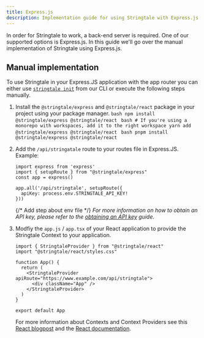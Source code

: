 ```yaml
---
title: Express.js
description: Implementation guide for using Stringtale with Express.js
---
```



In order for Stringtale to work, a back-end server is required. One of our supported options is Express.js. In this guide we'll go over
the manual implementation of Stringtale using Express.js.

## Manual implementation

To use Stringtale in your Express.JS application with the app router you can either use [`stringtale init`](/reference/cli#init) from our CLI or
execute the following steps manually.

1. Install the `@stringtale/express` and `@stringtale/react` package in your project using your package manager.
   <Tabs>
     <TabItem label="npm">
       ```bash
         npm install @stringtale/express @stringtale/react
       ```
     </TabItem>
     <TabItem label="Yarn">
       ```bash
         # If you're using a monorepo with workspaces, add it to the right workspace
         yarn add @stringtale/express @stringtale/react
       ```
      </TabItem>
     <TabItem label="pnpm">
       ```bash
         pnpm install @stringtale/express @stringtale/react
       ```
      </TabItem>
   </Tabs>

2. Add the `/api/stringatale` route to your routes file in Express.JS. Example:

    ```tsx
    import express from 'express'
    import { setupRoute } from "@stringtale/express"
    const app = express()
    
    app.all('/api/stringtale', setupRoute({
      apiKey: process.env.STRINGTALE_API_KEY!
    }))
    ```
    {/* Add step about env file */}
   _For more information on how to obtain an API key, please refer to the [obtaining an API key](/usage/obtaining-api-key) guide._
3. Modfiy the `app.js` / `app.tsx` of your React application to provide the Stringtale Context to your application.
    ```tsx
    import { StringtaleProvider } from "@stringtale/react"
    import "@stringtale/react/styles.css"

    function App() {
      return (
        <StringtaleProvider apiRoute="https://www.example.com/api/stringtale">
          <div className="App" />
        </StringtaleProvider>
      )
    }

    export default App
    ```
    For more information about Contexts and Context Providers see this [React blogpost](https://react.dev/learn/passing-data-deeply-with-context) and the [React documentation](https://react.dev/reference/react/createContext).